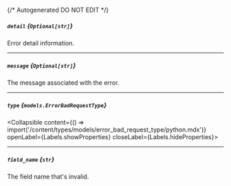 {/* Autogenerated DO NOT EDIT  */}

##### `detail` *{`Optional[str]`}*
Error detail information.

---
##### `message` *{`Optional[str]`}*
The message associated with the error.

---
##### `type` *{`models.ErrorBadRequestType`}*
<Collapsible content={() => import('/content/types/models/error_bad_request_type/python.mdx')} openLabel={Labels.showProperties} closeLabel={Labels.hideProperties}>
</Collapsible>

---
##### `field_name` *{`str`}*
The field name that's invalid.


